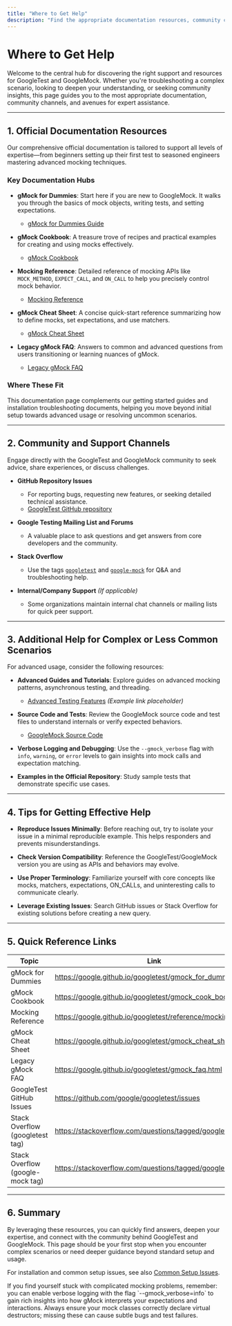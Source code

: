 ```yaml
---
title: "Where to Get Help"
description: "Find the appropriate documentation resources, community channels, and links to more extensive guides that can assist with more complex or less common scenarios."
---
```


# Where to Get Help

Welcome to the central hub for discovering the right support and resources for GoogleTest and GoogleMock. Whether you're troubleshooting a complex scenario, looking to deepen your understanding, or seeking community insights, this page guides you to the most appropriate documentation, community channels, and avenues for expert assistance.

---

## 1. Official Documentation Resources

Our comprehensive official documentation is tailored to support all levels of expertise—from beginners setting up their first test to seasoned engineers mastering advanced mocking techniques.

### Key Documentation Hubs

- **gMock for Dummies**: Start here if you are new to GoogleMock. It walks you through the basics of mock objects, writing tests, and setting expectations.
  - [gMock for Dummies Guide](https://google.github.io/googletest/gmock_for_dummies.html)

- **gMock Cookbook**: A treasure trove of recipes and practical examples for creating and using mocks effectively.
  - [gMock Cookbook](https://google.github.io/googletest/gmock_cook_book.html)

- **Mocking Reference**: Detailed reference of mocking APIs like `MOCK_METHOD`, `EXPECT_CALL`, and `ON_CALL` to help you precisely control mock behavior.
  - [Mocking Reference](https://google.github.io/googletest/reference/mocking.html)

- **gMock Cheat Sheet**: A concise quick-start reference summarizing how to define mocks, set expectations, and use matchers.
  - [gMock Cheat Sheet](https://google.github.io/googletest/gmock_cheat_sheet.html)

- **Legacy gMock FAQ**: Answers to common and advanced questions from users transitioning or learning nuances of gMock.
  - [Legacy gMock FAQ](https://google.github.io/googletest/gmock_faq.html)

### Where These Fit
This documentation page complements our getting started guides and installation troubleshooting documents, helping you move beyond initial setup towards advanced usage or resolving uncommon scenarios.

---

## 2. Community and Support Channels

Engage directly with the GoogleTest and GoogleMock community to seek advice, share experiences, or discuss challenges.

- **GitHub Repository Issues**
  - For reporting bugs, requesting new features, or seeking detailed technical assistance.
  - [GoogleTest GitHub repository](https://github.com/google/googletest/issues)

- **Google Testing Mailing List and Forums**
  - A valuable place to ask questions and get answers from core developers and the community.

- **Stack Overflow**
  - Use the tags [`googletest`](https://stackoverflow.com/questions/tagged/googletest) and [`google-mock`](https://stackoverflow.com/questions/tagged/google-mock) for Q&A and troubleshooting help.

- **Internal/Company Support** *(If applicable)*
  - Some organizations maintain internal chat channels or mailing lists for quick peer support.

---

## 3. Additional Help for Complex or Less Common Scenarios

For advanced usage, consider the following resources:

- **Advanced Guides and Tutorials**: Explore guides on advanced mocking patterns, asynchronous testing, and threading.
  - [Advanced Testing Features](https://google.github.io/googletest/gmock_advanced_features.html) *(Example link placeholder)*

- **Source Code and Tests**: Review the GoogleMock source code and test files to understand internals or verify expected behaviors.
  - [GoogleMock Source Code](https://github.com/google/googletest/tree/main/googlemock)

- **Verbose Logging and Debugging**: Use the `--gmock_verbose` flag with `info`, `warning`, or `error` levels to gain insights into mock calls and expectation matching.

- **Examples in the Official Repository**: Study sample tests that demonstrate specific use cases.

---

## 4. Tips for Getting Effective Help

- **Reproduce Issues Minimally**: Before reaching out, try to isolate your issue in a minimal reproducible example. This helps responders and prevents misunderstandings.

- **Check Version Compatibility**: Reference the GoogleTest/GoogleMock version you are using as APIs and behaviors may evolve.

- **Use Proper Terminology**: Familiarize yourself with core concepts like mocks, matchers, expectations, ON_CALLs, and uninteresting calls to communicate clearly.

- **Leverage Existing Issues**: Search GitHub issues or Stack Overflow for existing solutions before creating a new query.

---

## 5. Quick Reference Links

| Topic                            | Link                                                             |
|---------------------------------|------------------------------------------------------------------|
| gMock for Dummies               | https://google.github.io/googletest/gmock_for_dummies.html       |
| gMock Cookbook                  | https://google.github.io/googletest/gmock_cook_book.html         |
| Mocking Reference               | https://google.github.io/googletest/reference/mocking.html       |
| gMock Cheat Sheet               | https://google.github.io/googletest/gmock_cheat_sheet.html       |
| Legacy gMock FAQ                | https://google.github.io/googletest/gmock_faq.html               |
| GoogleTest GitHub Issues       | https://github.com/google/googletest/issues                       |
| Stack Overflow (googletest tag)| https://stackoverflow.com/questions/tagged/googletest            |
| Stack Overflow (google-mock tag)| https://stackoverflow.com/questions/tagged/google-mock          |

---

## 6. Summary

By leveraging these resources, you can quickly find answers, deepen your expertise, and connect with the community behind GoogleTest and GoogleMock. This page should be your first stop when you encounter complex scenarios or need deeper guidance beyond standard setup and usage.

For installation and common setup issues, see also [Common Setup Issues](https://your-docs-link/getting-started/setup-troubleshooting/common-setup-issues).


<Tip>
If you find yourself stuck with complicated mocking problems, remember: you can enable verbose logging with the flag `--gmock_verbose=info` to gain rich insights into how gMock interprets your expectations and interactions.
</Tip>

<Note>
Always ensure your mock classes correctly declare virtual destructors; missing these can cause subtle bugs and test failures.
</Note>

